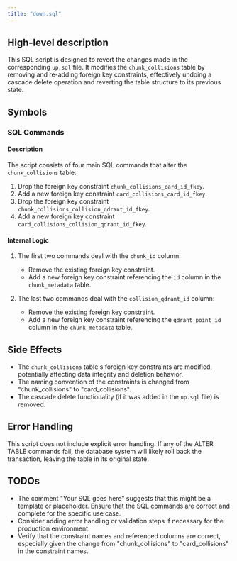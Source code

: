 ```yaml
---
title: "down.sql"
---
```


## High-level description
This SQL script is designed to revert the changes made in the corresponding `up.sql` file. It modifies the `chunk_collisions` table by removing and re-adding foreign key constraints, effectively undoing a cascade delete operation and reverting the table structure to its previous state.

## Symbols

### SQL Commands

#### Description
The script consists of four main SQL commands that alter the `chunk_collisions` table:

1. Drop the foreign key constraint `chunk_collisions_card_id_fkey`.
2. Add a new foreign key constraint `card_collisions_card_id_fkey`.
3. Drop the foreign key constraint `chunk_collisions_collision_qdrant_id_fkey`.
4. Add a new foreign key constraint `card_collisions_collision_qdrant_id_fkey`.

#### Internal Logic
1. The first two commands deal with the `chunk_id` column:
   - Remove the existing foreign key constraint.
   - Add a new foreign key constraint referencing the `id` column in the `chunk_metadata` table.

2. The last two commands deal with the `collision_qdrant_id` column:
   - Remove the existing foreign key constraint.
   - Add a new foreign key constraint referencing the `qdrant_point_id` column in the `chunk_metadata` table.

## Side Effects
- The `chunk_collisions` table's foreign key constraints are modified, potentially affecting data integrity and deletion behavior.
- The naming convention of the constraints is changed from "chunk_collisions" to "card_collisions".
- The cascade delete functionality (if it was added in the `up.sql` file) is removed.

## Error Handling
This script does not include explicit error handling. If any of the ALTER TABLE commands fail, the database system will likely roll back the transaction, leaving the table in its original state.

## TODOs
- The comment "Your SQL goes here" suggests that this might be a template or placeholder. Ensure that the SQL commands are correct and complete for the specific use case.
- Consider adding error handling or validation steps if necessary for the production environment.
- Verify that the constraint names and referenced columns are correct, especially given the change from "chunk_collisions" to "card_collisions" in the constraint names.